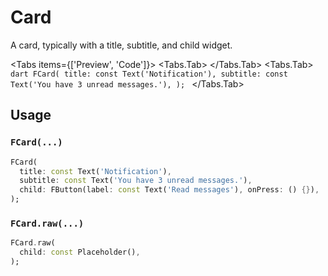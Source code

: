 
# Card
A card, typically with a title, subtitle, and child widget.

<Tabs items={['Preview', 'Code']}>
  <Tabs.Tab>
      <Widget name='card' query={{}}/>
  </Tabs.Tab>
  <Tabs.Tab>
      ```dart
      FCard(
          title: const Text('Notification'),
          subtitle: const Text('You have 3 unread messages.'),
      );
      ```
  </Tabs.Tab>
</Tabs>

## Usage

### `FCard(...)`

```dart
FCard(
  title: const Text('Notification'),
  subtitle: const Text('You have 3 unread messages.'),
  child: FButton(label: const Text('Read messages'), onPress: () {}),
);
```

### `FCard.raw(...)`

```dart
FCard.raw(
  child: const Placeholder(),
);
```
